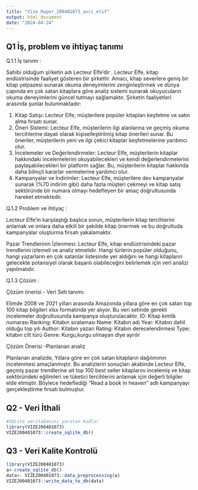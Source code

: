 ```yaml
---
title: "Vize_Rapor_200401073_avci_elif"
output: html_document
date: "2024-04-24"
---
```


## Q1 İş, problem ve ihtiyaç tanımı

Q.1.1 İş tanımı : 

Sahibi olduğum şirketin  adı Lecteur Elfe'dir . Lecteur Elfe, kitap endüstrisinde faaliyet gösteren bir şirkettir. Amacı, kitap severlere geniş bir kitap yelpazesi sunarak okuma deneyimlerini zenginleştirmek ve dünya çapında en çok satan kitaplara göre analiz sistemi sunarak okuyucuların okuma deneyimlerini güncel tutmayı sağlamaktır. Şirketin faaliyetleri arasında şunlar bulunmaktadır:


1.	Kitap Satışı: Lecteur Elfe, müşterilere popüler kitapları keşfetme ve satın alma fırsatı sunar.
2.	Öneri Sistemi: Lecteur Elfe, müşterilerin ilgi alanlarına ve geçmiş okuma tercihlerine dayalı olarak kişiselleştirilmiş kitap önerileri sunar. Bu öneriler, müşterilerin yeni ve ilgi çekici kitaplar keşfetmelerine yardımcı olur.
3.	İncelemeler ve Değerlendirmeler: Lecteur Elfe, müşterilerin kitaplar hakkındaki incelemelerini okuyabilecekleri ve kendi değerlendirmelerini paylaşabilecekleri bir platform sağlar. Bu, müşterilerin kitaplar hakkında daha bilinçli kararlar vermelerine yardımcı olur.
4.	Kampanyalar ve İndirimler: Lecteur Elfe, müşterilere dev kampanyalar sunarak (%70 indirim gibi) daha fazla müşteri çekmeyi ve kitap satış sektöründe bir numara olmayı hedefleyen bir amaç doğrultusunda hareket etmektedir.

Q.1.2 Problem ve ihtiyaç : 

Lecteur Elfe’in karşılaştığı başlıca sorun, müşterilerin kitap tercihlerini anlamak ve onlara daha etkili bir şekilde kitap önermek ve bu doğrultuda kampanyalar oluşturma fırsatı yakalamaktır.

Pazar Trendlerinin İzlenmesi: Lecteur Elfe, kitap endüstrisindeki pazar trendlerini izlemeli ve analiz etmelidir. Hangi türlerin popüler olduğunu, hangi yazarların en çok satanlar listesinde yer aldığını ve hangi kitapların gelecekte potansiyel olarak başarılı olabileceğini belirlemek için veri analizi yapılmalıdır.

Q.1.3 Çözüm :

Çözüm önerisi - Veri Seti tanımı:

Elimde 2008 ve 2021 yılları arasında Amazonda yıllara göre en çok satan top 100 kitap bilgileri  xlsx formatında yer alıyor. Bu veri setinde gerekli incelemeler doğrultusunda kampanya oluşturulacaktır.
ID: Kitap kimlik numarası
Ranking: Kitabın sıralaması
Name: Kitabın adı
Year: Kitabın dahil olduğu top yılı
Author: Kitabın yazarı
Rating: Kitabın derecelendirmesi
Type: kitabın cilt türü
Genre: Kurgu,kurgu olmayan diye ayrılır

Çözüm Önerisi -Planlanan analiz

Planlanan analizde, Yıllara göre en çok satan kitapların dağılımının incelenmesi amaçlanmıştır.
Bu analizlerin sonuçları akabinde Lecteur Elfe, geçmiş pazar trendlerine ait top 100 best seller kitaplarını incelemiş ve kitap sektöründeki eğilimleri ve tüketici tercihlerini anlamak için değerli bilgiler elde etmiştir. Böylece hedeflediği “Read a book in heaven” adlı kampanyayı gerçekleştirme fırsatı bulmuştur.


## Q2 - Veri İthali
```r
#SQLite veritabanını yaratan kodlar 
library(VIZE200401073)
VIZE200401073::create_sqlite_db()

```


## Q3 - Veri Kalite Kontrolü
```r
library(VIZE200401073)
a<-create_sqlite_db()
data<- VIZE200401073::data_preprocessing(a)
VIZE200401073::write_data_to_db(data)
```





